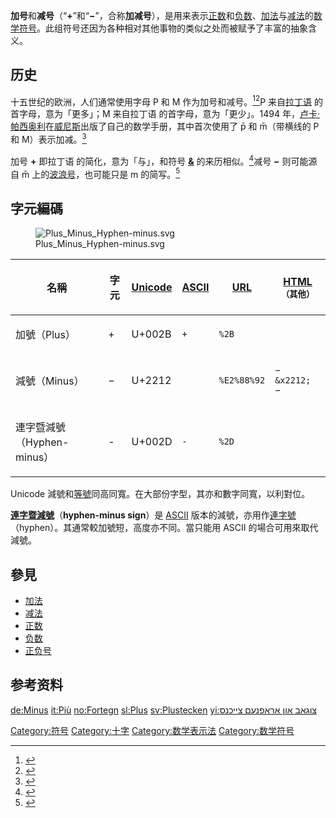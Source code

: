 {{NoteTA|G1=Math}}
{{not|正負號}}
{{About|数学符号|「+」的其它用途|+|符号「-」的其它用途|-|}}
{{文字符号|+ −}}
'''加号'''和'''减号'''（“'''+'''”和“'''−'''”，合称'''加减号'''），是用来表示[[正数|正数]]和[[负数|负数]]、[[加法|加法]]与[[减法|减法]]的[[数学符号|数学符号]]。此组符号还因为各种相对其他事物的类似之处而被赋予了丰富的抽象含义。

== 历史 ==

十五世纪的欧洲，人们通常使用字母 P 和 M 作为加号和减号。<ref name="ley196504">{{Cite magazine
 |last=Ley
 |first=Willy
 |author=
 |last2=
 |first2=
 |date=April 1965
 |title=Symbolically Speaking
 |department=For Your Information
 |url=https://archive.org/stream/Galaxy_v23n04_1965-04#page/n57/mode/2up
 |magazine=Galaxy Science Fiction
 |pages=57-67
 |type=
}}</ref><ref>{{cite journal|last=Stallings|first=Lynn|date=May 2000|title=A brief history of algebraic notation|journal=School Science and Mathematics|url=http://findarticles.com/p/articles/mi_qa3667/is_200005/ai_n8885415/|accessdate=13 April 2009|archive-date=2010-01-06|archive-url=https://web.archive.org/web/20100106203628/http://findarticles.com/p/articles/mi_qa3667/is_200005/ai_n8885415/|dead-url=no}}</ref>P 来自[[拉丁语|拉丁语]] {{lang|la|plus}} 的首字母，意为「更多」；M 来自拉丁语 {{lang|la|minus}} 的首字母，意为「更少」。1494 年，[[卢卡·帕西奥利|卢卡·帕西奥利]]在[[威尼斯|威尼斯]]出版了自己的数学手册，其中首次使用了 p̄ 和 m̄（带横线的 P 和 M）表示加减。<ref>{{cite journal |first=Alan |last=Sangster |first2=Greg |last2=Stoner |first3=Patricia |last3=McCarthy |title=The market for Luca Pacioli’s Summa Arithmetica |journal=Accounting Historians Journal |volume=35 |issue=1 |year=2008 |pages=111–134 [p. 115] |url=http://eprints.mdx.ac.uk/3201/1/final_final_proof_Market_paper_050308.pdf |access-date=2018-07-16 |archive-date=2018-01-26 |archive-url=https://web.archive.org/web/20180126012523/http://eprints.mdx.ac.uk/3201/1/final_final_proof_Market_paper_050308.pdf |dead-url=no }}</ref>

加号 '''+''' 即拉丁语 {{lang|la|et}} 的简化，意为「与」，和符号 '''[[&|&]]''' 的来历相似。<ref>{{cite book|last=Cajori|first=Florian|title=A History of Mathematical Notations, Vol. 1|year=1928|publisher=The Open Court Company, Publishers|chapter=Origin and meanings of the signs + and -}}</ref>减号 '''−''' 则可能源自 m̄ 上的[[波浪号|波浪号]]，也可能只是 m 的简写。<ref>{{cite book|title=Intermediate Algebra|edition=4th|year=2000|first1=D. Franklin|last1=Wright|first2=Bill D.|last2=New|publisher=Thomson Learning|page=1|quote=The minus sign or bar, — , is thought to be derived from the habit of early scribes of using a bar to represent the letter m}}</ref>

== 字元編碼 ==

[[File:Plus_Minus_Hyphen-minus.svg|thumb]]
{| class="wikitable" style="text-align:center;"
! 名稱 !! 字元 !! [[Unicode|Unicode]] !! [[ASCII|ASCII]] !! [[Uniform_Resource_Locator|URL]] !! [[HTML|HTML]] <small>（其他）</small>
|-
|加號（Plus） ||<nowiki>+</nowiki> || U+002B || <code>&#43;</code> || <code>%2B</code> ||
|-
|減號（Minus） || <nowiki>−</nowiki> || U+2212 ||  || <code>%E2%88%92</code> || <code>&minus; &x2212; &#8722;</code>
|-
|連字暨減號（Hyphen-minus） || <nowiki>-</nowiki> || U+002D || <code>&#45;</code> || <code>%2D</code> ||
|}

Unicode 減號和[[等號|等號]]同高同寬。在大部份字型，其亦和數字同寬，以利對位。

'''[[連字暨減號|連字暨減號]]'''（'''hyphen-minus sign'''）是 [[ASCII|ASCII]] 版本的減號，亦用作[[連字號|連字號]]（hyphen）。其通常較加號短，高度亦不同。當只能用 ASCII 的場合可用來取代減號。

== 參見 ==
*[[加法|加法]]
*[[减法|减法]]
*[[正数|正数]]
*[[负数|负数]]
*[[正负号|正负号]]

== 参考资料 ==
{{reflist}}

{{算术运算}}

[[Category:符号|Category:符号]]
[[Category:十字|Category:十字]]
[[Category:数学表示法|Category:数学表示法]]
[[Category:数学符号|Category:数学符号]]

[[de:Minus|de:Minus]]
[[it:Più|it:Più]]
[[no:Fortegn|no:Fortegn]]
[[sl:Plus|sl:Plus]]
[[sv:Plustecken|sv:Plustecken]]
[[yi:צוגאב_און_אראפנעם_צייכנס|yi:צוגאב און אראפנעם צייכנס]]